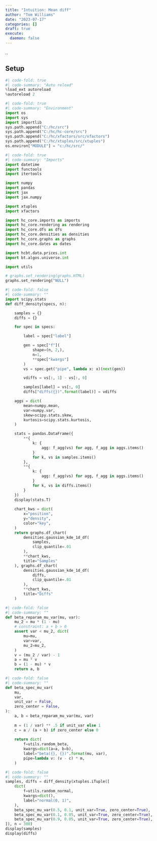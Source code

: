 ```yaml
---
title: "Intuition: Mean diff"
author: "Tom Williams"
date: "2023-07-17"
categories: []
draft: true
execute:
  daemon: false
---
```


..

## Setup

```python
#| code-fold: true
#| code-summary: "Auto reload"
%load_ext autoreload
%autoreload 2
```

```python
#| code-fold: true
#| code-summary: "Environment"
import os
import sys
import importlib
sys.path.append("C:/hc/src")
sys.path.append("C:/hc/hc-core/src")
sys.path.append("C:/hc/xfactors/src/xfactors")
sys.path.append("C:/hc/xtuples/src/xtuples")
os.environ["MODULE"] = "c:/hc/src/"
```

```python
#| code-fold: true
#| code-summary: "Imports"
import datetime
import functools
import itertools

import numpy
import pandas
import jax
import jax.numpy

import xtuples
import xfactors

import hc_core.imports as imports
import hc_core.rendering as rendering
import hc_core.dfs as dfs
import hc_core.densities as densities
import hc_core.graphs as graphs
import hc_core.dates as dates

import hcbt.data.prices.int
import bt.algos.universe.int

import utils

# graphs.set_rendering(graphs.HTML)
graphs.set_rendering("NULL")
```

```python
#| code-fold: false
#| code-summary: ""
import scipy.stats
def diff_density(specs, n):

    samples = {}
    diffs = {}

    for spec in specs:

        label = spec["label"]

        gen = spec["f"](
            shape=(n, 2,), 
            n=1, 
            **spec["kwargs"]
        )
        vs = spec.get("pipe", lambda x: x)(next(gen))

        vdiffs = vs[:, 1] - vs[:, 0]

        samples[label] = vs[:, 0]
        diffs["diffs({})".format(label)] = vdiffs

    aggs = dict(
        mean=numpy.mean,
        var=numpy.var,
        skew=scipy.stats.skew,
        kurtosis=scipy.stats.kurtosis,
    )

    stats = pandas.DataFrame({
        **{
            k: {
                agg: f_agg(vs) for agg, f_agg in aggs.items()
            }
            for k, vs in samples.items()
        },
        **{
            k: {
                agg: f_agg(vs) for agg, f_agg in aggs.items()
            }
            for k, vs in diffs.items()
        }
    })
    display(stats.T)
        
    chart_kws = dict(
        x="position",
        y="density",
        color="key",
    )
    return graphs.df_chart(
        densities.gaussian_kde_1d_df(
            samples,
            clip_quantile=.01
        ),
        **chart_kws,
        title="Samples"
    ), graphs.df_chart(
        densities.gaussian_kde_1d_df(
            diffs,
            clip_quantile=.01
        ),
        **chart_kws,
        title="Diffs"
    )
```

```python
#| code-fold: false
#| code-summary: ""
def beta_reparam_mu_var(mu, var):
    mu_2 = mu * (1 - mu)
    # constraint: a + b > 0
    assert var < mu_2, dict(
        mu=mu,
        var=var,
        mu_2=mu_2,
    )
    v = (mu_2 / var) - 1
    a = mu * v
    b = (1 - mu) * v
    return a, b
```

```python
#| code-fold: false
#| code-summary: ""
def beta_spec_mu_var(
    mu,
    var,
    unit_var = False,
    zero_center = False,
):
    a, b = beta_reparam_mu_var(mu, var)
    
    m = (1 / var) ** .5 if unit_var else 1
    c = a / (a + b) if zero_center else 0
    
    return dict(
        f=utils.random_beta,
        kwargs=dict(a=a, b=b),
        label="beta({}, {})".format(mu, var),
        pipe=lambda v: (v - c) * m,
    )
```


```python
#| code-fold: false
#| code-summary: ""
samples, diffs = diff_density(xtuples.iTuple([
    dict(
        f=utils.random_normal,
        kwargs=dict(),
        label="normal(0, 1)",
    ),
    beta_spec_mu_var(0.5, 0.1, unit_var=True, zero_center=True),
    beta_spec_mu_var(0.1, 0.05, unit_var=True, zero_center=True),
    beta_spec_mu_var(0.9, 0.05, unit_var=True, zero_center=True),
]), n = 300)
display(samples)
display(diffs)
```